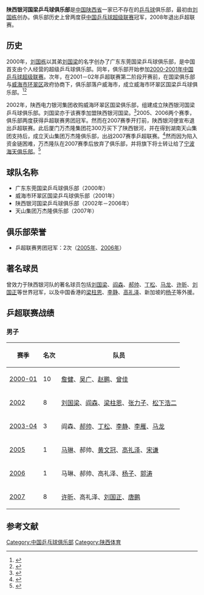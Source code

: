 '''陕西银河国梁乒乓球俱乐部'''是[[中国|中国]][[陕西省|陕西省]]一家已不存在的[[乒乓球|乒乓球]]俱乐部，最初由[[刘国栋|刘国栋]]创办。俱乐部历史上曾两度获[[中国乒乓球超级联赛|中国乒乓球超级联赛]]冠军，2008年退出乒超联赛。

== 历史 ==
2000年，[[刘国栋|刘国栋]]以其弟[[刘国梁|刘国梁]]的名字创办了广东东莞国梁乒乓球俱乐部，是中国首支由个人经营的超级乒乓球俱乐部。同年，俱乐部开始参加[[2000-2001年中国乒乓球超级联赛|2000-2001年中国乒乓球超级联赛]]。次年，在2001－02年乒超联赛第二阶段开赛前，在国梁俱乐部与[[威海市|威海市]][[环翠区|环翠区]]政府协商下，俱乐部落户威海市，成立威海市环翠区国梁乒乓球俱乐部。<ref>{{cite web|url=http://sports.sina.com.cn/o/24143145.shtml|title=国梁乒乓球俱乐部落户威海|date=2001-05-24|publisher=新浪体育|accessdate=2015-01-08|archive-date=2015-01-08|archive-url=https://web.archive.org/web/20150108112610/http://sports.sina.com.cn/o/24143145.shtml|dead-url=no}}</ref><ref>{{cite journal|title=乒超少帅之刘国栋：带着“国梁“三级跳|journal=乒乓世界|year=2005|issue=9}}</ref>

2002年，陕西电力银河集团收购威海环翠区国梁俱乐部，组建成立陕西银河国梁乒乓球俱乐部。刘国梁亦于该赛季加盟陕西银河国梁。<ref>{{cite web|url=http://news.xinhuanet.com/nsports/2002-03/08/content_307805.htm|title=刘国梁、阎森入主陕西银河国梁乒乓球俱乐部|date=2002-03-08|publisher=新华网|deadurl=yes|archiveurl=https://web.archive.org/web/20040623102346/http://news.xinhuanet.com/nsports/2002-03/08/content_307805.htm|archivedate=2004-06-23}}</ref>2005、2006两个赛季，俱乐部两度获得乒超联赛男团冠军。然而在2007赛季开打前，陕西银河便宣布退出乒超联赛。此后厦门万杰隆集团花300万买下了陕西银河，并在得到湖南天山集团支持后，成立天山集团万杰隆俱乐部，出战2007赛季乒超联赛。<ref>{{cite web|url=http://sports.sohu.com/20070612/n250530401.shtml|title=万杰隆300万接手陕西银河 厦门民企杀入07乒超|publisher=搜狐体育|date=2007-06-12|accessdate=2015-01-08|archive-date=2015-01-08|archive-url=https://web.archive.org/web/20150108112554/http://sports.sohu.com/20070612/n250530401.shtml|dead-url=no}}</ref>然而因为陷入资金链困难，万杰隆队在2007赛季后放弃了俱乐部，并将旗下将士转让给了[[宁波海天俱乐部|宁波海天俱乐部]]。<ref>{{cite web|url=http://daily.cnnb.com.cn/nbwb/html/2008-10/07/content_27544.htm|title=海天队面貌全新 征战乒超新赛季|date=2008-10-07|publisher=宁波晚报|accessdate=2015-01-08|archive-date=2015-01-08|archive-url=https://web.archive.org/web/20150108112525/http://daily.cnnb.com.cn/nbwb/html/2008-10/07/content_27544.htm|dead-url=no}}</ref>

==球队名称==
* 广东东莞国梁乒乓球俱乐部（2000年）
* 威海市环翠区国梁乒乓球俱乐部（2001年）
* 陕西银河国梁乒乓球俱乐部（2002年－2006年）
* 天山集团万杰隆俱乐部（2007年）

== 俱乐部荣誉 ==
* 乒超联赛男团冠军：2次（[[2005年中国乒乓球超级联赛|2005年]]、[[2006年中国乒乓球超级联赛|2006年]]）

== 著名球员 ==
曾效力于陕西银河队的著名球员包括[[刘国梁|刘国梁]]、[[阎森|阎森]]、[[郝帅|郝帅]]、[[丁松|丁松]]、[[马龙_(乒乓球运动员)|马龙]]、[[许昕|许昕]]、[[刘国正|刘国正]]等世界冠军，以及中国香港的[[梁柱恩|梁柱恩]]、[[李静_(乒乓球运动员)|李静]]、[[高礼泽|高礼泽]]、新加坡的[[杨子_(乒乓球运动员)|杨子]]等外援。

== 乒超联赛战绩 ==
=== 男子 ===
{| class="wikitable"
|-
! 赛季 !! 名次 !! 队员
|-
| [[2000-2001年中国乒乓球超级联赛|2000-01]] || 10 || [[詹健|詹健]]、[[吴广_(乒乓球运动员)|吴广]]、[[赵鹏_(乒乓球运动员)|赵鹏]]、[[曾佳|曾佳]]
|-
| [[2002年中国乒乓球超级联赛|2002]] || 8 || [[刘国梁|刘国梁]]、[[阎森|阎森]]、[[梁柱恩|梁柱恩]]、[[张力子|张力子]]、[[松下浩二|松下浩二]]
|-
| [[2003-2004年中国乒乓球超级联赛|2003-04]] || 3 || 阎森、[[郝帅|郝帅]]、[[丁松|丁松]]、[[李静_(乒乓球运动员)|李静]]、[[李雁|李雁]]、[[马龙_(乒乓球运动员)|马龙]]
|-
| [[2005年中国乒乓球超级联赛|2005]] || 1 || [[马琳|马琳]]、郝帅、[[黄文冠|黄文冠]]、[[高礼泽|高礼泽]]、[[宋谦_(乒乓球运动员)|宋谦]]
|-
| [[2006年中国乒乓球超级联赛|2006]] || 1 || 马琳、郝帅、高礼泽、[[杨子_(乒乓球运动员)|杨子]]、[[郭涛_(乒乓球运动员)|郭涛]]
|-
| [[2007年中国乒乓球超级联赛|2007]] || 8 || [[许昕|许昕]]、高礼泽、[[刘国正|刘国正]]、[[唐鹏|唐鹏]]
|}

== 参考文献 ==
{{reflist}}

{{中国乒乓球超级联赛男子团体冠军}}

[[Category:中国乒乓球俱乐部|Category:中国乒乓球俱乐部]]
[[Category:陕西体育|Category:陕西体育]]